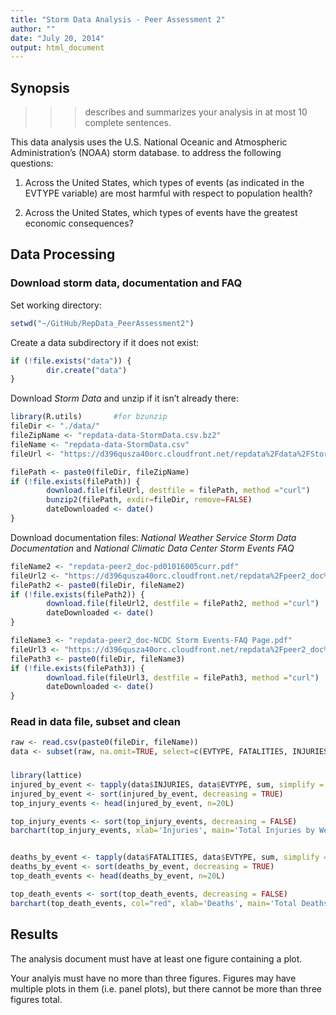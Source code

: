 ```yaml
---
title: "Storm Data Analysis - Peer Assessment 2"
author: ""
date: "July 20, 2014"
output: html_document
---
```

## Synopsis
 >>>describes and summarizes your analysis in at most 10 complete sentences.

This data analysis uses the U.S. National Oceanic and Atmospheric Administration's (NOAA) storm database. 
to address the following questions:

1.  Across the United States, which types of events (as indicated in the EVTYPE variable) are most harmful with respect to population health?

2. Across the United States, which types of events have the greatest economic consequences?

## Data Processing

### Download storm data, documentation and FAQ

Set working directory:
``` r
setwd("~/GitHub/RepData_PeerAssessment2")
```
Create a data subdirectory if it does not exist:
``` r
if (!file.exists("data")) {
        dir.create("data")
}
```
Download *Storm Data* and unzip if it isn't already there:
``` r
library(R.utils)       #for bzunzip
fileDir <- "./data/"
fileZipName <- "repdata-data-StormData.csv.bz2"
fileName <- "repdata-data-StormData.csv"
fileUrl <- "https://d396qusza40orc.cloudfront.net/repdata%2Fdata%2FStormData.csv.bz2"

filePath <- paste0(fileDir, fileZipName)
if (!file.exists(filePath)) {
        download.file(fileUrl, destfile = filePath, method ="curl")
        bunzip2(filePath, exdir=fileDir, remove=FALSE)
        dateDownloaded <- date()
}
```
Download documentation files:  *National Weather Service Storm Data Documentation* and *National Climatic Data Center Storm Events FAQ*
```r
fileName2 <- "repdata-peer2_doc-pd01016005curr.pdf"
fileUrl2 <- "https://d396qusza40orc.cloudfront.net/repdata%2Fpeer2_doc%2Fpd01016005curr.pdf"
filePath2 <- paste0(fileDir, fileName2) 
if (!file.exists(filePath2)) {
        download.file(fileUrl2, destfile = filePath2, method ="curl")
        dateDownloaded <- date()
}

fileName3 <- "repdata-peer2_doc-NCDC Storm Events-FAQ Page.pdf"
fileUrl3 <- "https://d396qusza40orc.cloudfront.net/repdata%2Fpeer2_doc%2FNCDC%20Storm%20Events-FAQ%20Page.pdf"
filePath3 <- paste0(fileDir, fileName3) 
if (!file.exists(filePath3)) {
        download.file(fileUrl3, destfile = filePath3, method ="curl")
        dateDownloaded <- date()
}
```

### Read in data file, subset and clean
``` r
raw <- read.csv(paste0(fileDir, fileName))
data <- subset(raw, na.omit=TRUE, select=c(EVTYPE, FATALITIES, INJURIES, PROPDMG, PROPDMGEXP))
```

### 
```r
library(lattice)
injured_by_event <- tapply(data$INJURIES, data$EVTYPE, sum, simplify = TRUE)    # simply returns a scalar not list
injured_by_event <- sort(injured_by_event, decreasing = TRUE)
top_injury_events <- head(injured_by_event, n=20L)

top_injury_events <- sort(top_injury_events, decreasing = FALSE)                # reverse sort order
barchart(top_injury_events, xlab='Injuries', main='Total Injuries by Weather Event')


deaths_by_event <- tapply(data$FATALITIES, data$EVTYPE, sum, simplify = TRUE)   # simply returns a scalar not list
deaths_by_event <- sort(deaths_by_event, decreasing = TRUE)
top_death_events <- head(deaths_by_event, n=20L)

top_death_events <- sort(top_death_events, decreasing = FALSE)                  # reverse sort order
barchart(top_death_events, col="red", xlab='Deaths', main='Total Deaths by Weather Event')

```



## Results

The analysis document must have at least one figure containing a plot.

Your analyis must have no more than three figures. Figures may have multiple plots in them (i.e. panel plots), but there cannot be more than three figures total.

```r


```


